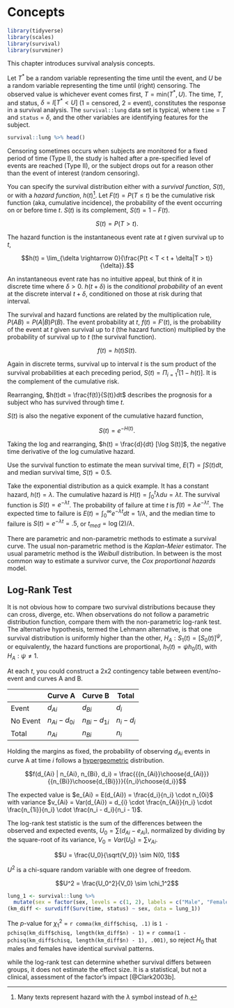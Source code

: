 # Concepts

```r
library(tidyverse)
library(scales)
library(survival)
library(survminer)
```

This chapter introduces survival analysis concepts.

Let $T^*$ be a random variable representing the time until the event, and $U$ be a random variable representing the time until (right) censoring. The observed value is whichever event comes first, $T = \mathrm{min}(T^*, U)$. The time, $T$, and status, $\delta = I[T^* < U]$ (1 = censored, 2 = event), constitutes the response in a survival analysis. The `survival::lung` data set is typical, where `time` = $T$ and `status` = $\delta$, and the other variables are identifying features for the subject.

```r
survival::lung %>% head()
```

Censoring sometimes occurs when subjects are monitored for a fixed period of time (Type I), the study is halted after a pre-specified level of events are reached (Type II), or the subject drops out for a reason other than the event of interest (random censoring).

You can specify the survival distribution either with a *survival function*, $S(t)$, or with a *hazard function*, $h(t)$^[Many texts represent hazard with the $\lambda$ symbol instead of $h$.]. Let $F(t) = P(T \le t)$ be the cumulative risk function (aka, cumulative incidence), the probability of the event occurring on or before time $t$. $S(t)$ is its complement, $S(t) = 1 - F(t)$. 

$$S(t) = P(T > t).$$

The hazard function is the instantaneous event rate at $t$ given survival up to $t$,

$$h(t) = \lim_{\delta \rightarrow 0}{\frac{P(t < T < t + \delta|T > t)}{\delta}}.$$

An instantaneous event rate has no intuitive appeal, but think of it in discrete time where $\delta > 0$. $h(t + \delta)$ is the *conditional probability* of an event at the discrete interval $t + \delta$, conditioned on those at risk during that interval.

The survival and hazard functions are related by the multiplication rule, $P(AB) = P(A|B)P(B)$. The event probability at $t$, $f(t) = F'(t)$, is the probability of the event at $t$ given survival up to $t$ (the hazard function) multiplied by the probability of survival up to $t$ (the survival function).

$$f(t) = h(t) S(t).$$

Again in discrete terms, survival up to interval $t$ is the sum product of the survival probabilities at each preceding period, $S(t) = \Pi_{i = 1}^t [1 - h(t)]$. It is the complement of the cumulative risk.

Rearranging, $h(t)dt = \frac{f(t)}{S(t)}dt$ describes the prognosis for a subject who has survived through time $t$. 

$S(t)$ is also the negative exponent of the cumulative hazard function,

$$S(t) = e^{-H(t)}.$$

Taking the log and rearranging, $h(t) = \frac{d}{dt} [\log S(t)]$, the negative time derivative of the log cumulative hazard.

Use the survival function to estimate the mean survival time, $E(T) = \int S(t)dt$, and median survival time, $S(t) = 0.5$.

Take the exponential distribution as a quick example. It has a constant hazard, $h(t) = \lambda$. The cumulative hazard is $H(t) = \int_0^t \lambda du = \lambda t$. The survival function is $S(t) = e^{-\lambda t}$. The probability of failure at time $t$ is $f(t) = \lambda e^{-\lambda t}$. The expected time to failure is $E(t) = \int_0^\infty e^{-\lambda t} dt = 1 / \lambda$, and the median time to failure is $S(t) = e^{-\lambda t} = .5$, or $t_{med} = \log(2) / \lambda$.

There are parametric and non-parametric methods to estimate a survival curve.  The usual non-parametric method is the *Kaplan-Meier* estimator.  The usual parametric method is the *Weibull* distribution. In between is the most common way to estimate a survivor curve, the *Cox proportional hazards* model.

## Log-Rank Test {#logrank}

It is not obvious how to compare two survival distributions because they can cross, diverge, etc. When observations do not follow a parametric distribution function, compare them with the non-parametric log-rank test. The alternative hypothesis, termed the Lehmann alternative, is that one survival distribution is uniformly higher than the other, $H_A : S_1(t) = [S_0(t)]^\psi$, or equivalently, the hazard functions are proportional, $h_1(t) = \psi h_0(t)$, with $H_A: \psi \ne 1$.

At each $t$, you could construct a 2x2 contingency table between event/no-event and curves A and B. 

|              |Curve A           |Curve B           |Total         |
|--------------|------------------|------------------|--------------|
|Event         |$d_{Ai}$          |$d_{Bi}$          |$d_i$         |
|No Event      |$n_{Ai} - d_{0i}$ |$n_{Bi} - d_{1i}$ |$n_i - d_i$   |
|Total         |$n_{Ai}$          |$n_{Bi}$          |$n_i$         |


Holding the margins as fixed, the probability of observing $d_{Ai}$ events in curve A at time $i$ follows a [hypergeometric](https://bookdown.org/mpfoley1973/probability/hypergeometric.html) distribution.

$$f(d_{Ai} | n_{Ai}, n_{Bi}, d_i) = \frac{{{n_{Ai}}\choose{d_{Ai}}}{{n_{Bi}}\choose{d_{Bi}}}}{{n_i}\choose{d_i}}$$

The expected value is $e_{Ai} = E(d_{Ai}) = \frac{d_i}{n_i} \cdot n_{0i}$ with variance $v_{Ai} = Var(d_{Ai}) = d_{i} \cdot \frac{n_{Ai}}{n_i}  \cdot \frac{n_{1i}}{n_i} \cdot \frac{n_i - d_i}{n_i - 1}$. 

The log-rank test statistic is the sum of the differences between the observed and expected events, $U_0 = \sum (d_{Ai} - e_{Ai})$, normalized by dividing by the square-root of its variance, $V_0 = Var({U_0}) = \sum v_{Ai}$.

$$U = \frac{U_0}{\sqrt{V_0}} \sim N(0, 1)$$

$U^2$ is a chi-square random variable with one degree of freedom.

$$U^2 = \frac{U_0^2}{V_0} \sim \chi_1^2$$

```r
lung_1 <- survival::lung %>%
  mutate(sex = factor(sex, levels = c(1, 2), labels = c("Male", "Female")))
(km_diff <- survdiff(Surv(time, status) ~ sex, data = lung_1))
```

The *p*-value for $\chi_1^2$ = `r comma(km_diff$chisq, .1)` is `1 - pchisq(km_diff$chisq, length(km_diff$n) - 1)` = `r comma(1 - pchisq(km_diff$chisq, length(km_diff$n) - 1), .001)`, so reject $H_0$ that males and females have identical survival patterns.

while the log-rank test can determine whether survival differs between groups, it does not estimate the effect size. It is a statistical, but not a clinical, assessment of the factor's impact [@Clark2003b]. 
